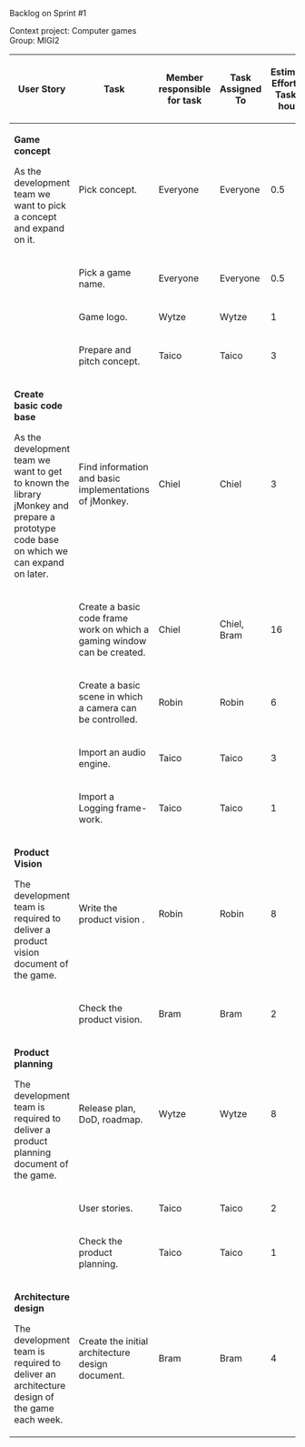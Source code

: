 Backlog on Sprint #1

Context project: Computer games<br />
Group: MIGI2

{|
! '''User Story'''
! '''Task'''
! '''Member responsible for task'''
! '''Task Assigned To'''
! '''Estimated Effort per Task''' (in hours)
! '''Priority (A-E)<br />
'''(A is highest)
|-
|
'''Game concept'''

As the development team we want to pick a concept and expand on it.
| Pick concept.
| Everyone
| Everyone
| 0.5
| A
|-
|

| Pick a game name.
| Everyone
| Everyone
| 0.5
| A
|-
|

| Game logo.
| Wytze
| Wytze
| 1
| A
|-
|

| Prepare and pitch concept.
| Taico
| Taico
| 3
| A
|-
|
'''Create basic code base'''

As the development team we want to get to known the library jMonkey and prepare a prototype code base on which we can expand on later.
| Find information and basic implementations of jMonkey.
| Chiel
| Chiel
| 3
| A
|-
|

| Create a basic code frame work on which a gaming window can be created.
| Chiel
| Chiel, Bram
| 16
| A
|-
|

| Create a basic scene in which a camera can be controlled.
| Robin
| Robin
| 6
| B
|-
|

| Import an audio engine.
| Taico
| Taico
| 3
| C
|-
|

| Import a Logging frame-work.
| Taico
| Taico
| 1
| C
|-
|
'''Product Vision'''

The development team is required to deliver a product vision document of the game.
| Write the product vision .
| Robin
| Robin
| 8
| A
|-
|

| Check the product vision.
| Bram
| Bram
| 2
| A
|-
|
'''Product planning'''

The development team is required to deliver a product planning document of the game.
| Release plan, DoD, roadmap.
| Wytze
| Wytze
| 8
| A
|-
|

| User stories.
| Taico
| Taico
| 2
| A
|-
|

| Check the product planning.
| Taico
| Taico
| 1
| A
|-
|
'''Architecture design'''

The development team is required to deliver an architecture design of the game each week.
| Create the initial architecture design document.
| Bram
| Bram
| 4
| A
|}

